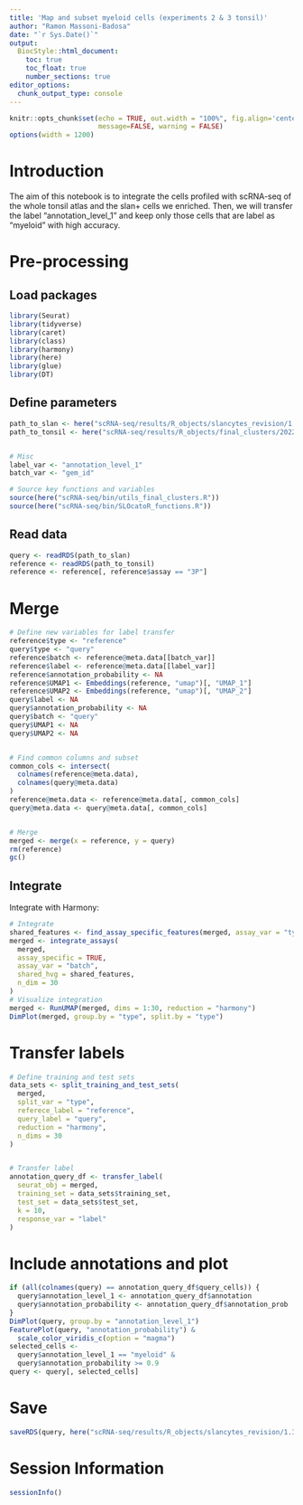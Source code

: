 ```yaml
---
title: 'Map and subset myeloid cells (experiments 2 & 3 tonsil)'
author: "Ramon Massoni-Badosa"
date: "`r Sys.Date()`"
output: 
  BiocStyle::html_document:
    toc: true
    toc_float: true
    number_sections: true
editor_options: 
  chunk_output_type: console
---
```


```r
knitr::opts_chunk$set(echo = TRUE, out.width = "100%", fig.align='center', 
                      message=FALSE, warning = FALSE)
options(width = 1200)
```


# Introduction

The aim of this notebook is to integrate the cells profiled with scRNA-seq of the whole tonsil atlas and the slan+ cells we enriched. Then, we will transfer the label "annotation_level_1" and keep only those cells that are label as "myeloid" with high accuracy.

# Pre-processing

## Load packages

```r
library(Seurat)
library(tidyverse)
library(caret)
library(class)
library(harmony)
library(here)
library(glue)
library(DT)
```


## Define parameters

```r
path_to_slan <- here("scRNA-seq/results/R_objects/slancytes_revision/1.3.seurat_slan_cells_tonsil_filtered_experiments_2_and_3.rds")
path_to_tonsil <- here("scRNA-seq/results/R_objects/final_clusters/20220215/20220215_tonsil_atlas_rna_seurat_obj.rds")


# Misc
label_var <- "annotation_level_1"
batch_var <- "gem_id"

# Source key functions and variables
source(here("scRNA-seq/bin/utils_final_clusters.R"))
source(here("scRNA-seq/bin/SLOcatoR_functions.R"))
```


## Read data

```r
query <- readRDS(path_to_slan)
reference <- readRDS(path_to_tonsil)
reference <- reference[, reference$assay == "3P"]
```


# Merge

```r
# Define new variables for label transfer
reference$type <- "reference"
query$type <- "query"
reference$batch <- reference@meta.data[[batch_var]]
reference$label <- reference@meta.data[[label_var]]
reference$annotation_probability <- NA
reference$UMAP1 <- Embeddings(reference, "umap")[, "UMAP_1"]
reference$UMAP2 <- Embeddings(reference, "umap")[, "UMAP_2"]
query$label <- NA
query$annotation_probability <- NA
query$batch <- "query"
query$UMAP1 <- NA
query$UMAP2 <- NA


# Find common columns and subset
common_cols <- intersect(
  colnames(reference@meta.data),
  colnames(query@meta.data)
)
reference@meta.data <- reference@meta.data[, common_cols]
query@meta.data <- query@meta.data[, common_cols]


# Merge
merged <- merge(x = reference, y = query)
rm(reference)
gc()
```


## Integrate

Integrate with Harmony:

```r
# Integrate
shared_features <- find_assay_specific_features(merged, assay_var = "type")
merged <- integrate_assays(
  merged,
  assay_specific = TRUE,
  assay_var = "batch",
  shared_hvg = shared_features,
  n_dim = 30
)
# Visualize integration
merged <- RunUMAP(merged, dims = 1:30, reduction = "harmony")
DimPlot(merged, group.by = "type", split.by = "type")
```



# Transfer labels

```r
# Define training and test sets
data_sets <- split_training_and_test_sets(
  merged,
  split_var = "type",
  referece_label = "reference",
  query_label = "query",
  reduction = "harmony",
  n_dims = 30
)


# Transfer label
annotation_query_df <- transfer_label(
  seurat_obj = merged,
  training_set = data_sets$training_set,
  test_set = data_sets$test_set,
  k = 10,
  response_var = "label"
)
```



# Include annotations and plot

```r
if (all(colnames(query) == annotation_query_df$query_cells)) {
  query$annotation_level_1 <- annotation_query_df$annotation
  query$annotation_probability <- annotation_query_df$annotation_prob
}
DimPlot(query, group.by = "annotation_level_1")
FeaturePlot(query, "annotation_probability") &
  scale_color_viridis_c(option = "magma")
selected_cells <- 
  query$annotation_level_1 == "myeloid" &
  query$annotation_probability >= 0.9
query <- query[, selected_cells]
```


# Save

```r
saveRDS(query, here("scRNA-seq/results/R_objects/slancytes_revision/1.3.seurat_slan_cells_tonsil_classified_level_1_experiments_2_and_3.rds"))
```


# Session Information

```r
sessionInfo()
```

